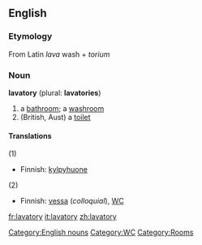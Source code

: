 ==English==

===Etymology===
From Latin ''lava'' wash + ''torium''

===Noun===
'''lavatory''' (plural: '''lavatories''')
# a [[bathroom]]; a [[washroom]]
# (British, Aust) a [[toilet]]

====Translations====
; (1)
{{top}}
*Finnish: [[kylpyhuone]]
{{mid}}
{{bottom}}

; (2)
{{top}}
*Finnish: [[vessa]] (''colloquial''), [[WC]]
{{mid}}
{{bottom}}

[[Category:English nouns]]
[[Category:WC]]
[[Category:Rooms]]

[[fr:lavatory]]
[[it:lavatory]]
[[zh:lavatory]]